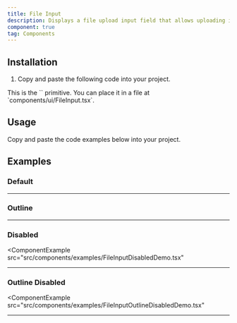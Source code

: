 ```yaml
---
title: File Input
description: Displays a file upload input field that allows uploading images.
component: true
tag: Components
---
```


<ComponentExample
    src="src/components/examples/FileInputDemo.tsx"
    extractClassname
    className="[&_input]:max-w-sm">
    <FileInputDemo />
</ComponentExample>

## Installation

1. Copy and paste the following code into your project.

<ComponentSource src="src/components/ui/FileInput.tsx" />

<Alert variant="outline">
    This is the `<FileInput />` primitive. You can place it in a file at
    `components/ui/FileInput.tsx`.
</Alert>

## Usage

Copy and paste the code examples below into your project.

## Examples

### Default

<ComponentExample src="src/components/examples/FileInputDemo.tsx">
    <FileInputDemo />
</ComponentExample>

---

### Outline

<ComponentExample src="src/components/examples/FileInputOutlineDemo.tsx">
    <FileInputOutlineDemo />
</ComponentExample>

---

### Disabled

<ComponentExample
  src="src/components/examples/FileInputDisabledDemo.tsx"
>

  <FileInputDisabledDemo />
</ComponentExample>

---

### Outline Disabled

<ComponentExample
  src="src/components/examples/FileInputOutlineDisabledDemo.tsx"
>

  <FileInputOutlineDisabledDemo />
</ComponentExample>

---
